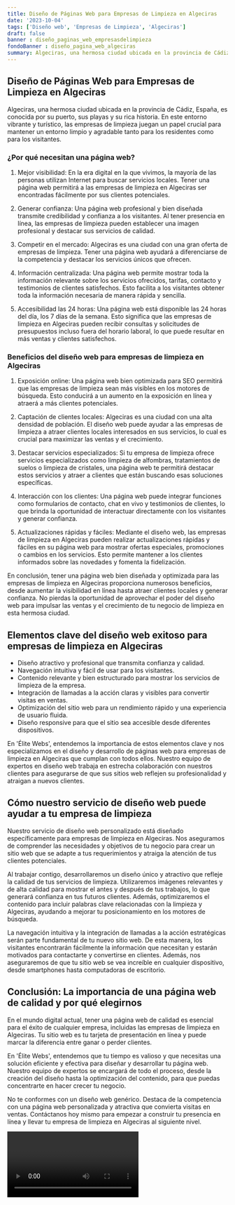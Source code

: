 ```yaml
---
title: Diseño de Páginas Web para Empresas de Limpieza en Algeciras
date: '2023-10-04'
tags: ['Diseño web', 'Empresas de Limpieza', 'Algeciras']
draft: false
banner : diseño_paginas_web_empresasdelimpieza
fondoBanner : diseño_pagina_web_algeciras
summary: Algeciras, una hermosa ciudad ubicada en la provincia de Cádiz, España, es conocida por su puerto, sus playas y su rica historia. En este entorno vibrante y turístico, las empresas de limpieza juegan un papel crucial para mantener un entorno limpio y agradable tanto para los residentes como para los visitantes.
---
```


## Diseño de Páginas Web para Empresas de Limpieza en Algeciras

Algeciras, una hermosa ciudad ubicada en la provincia de Cádiz, España, es conocida por su puerto, sus playas y su rica historia. En este entorno vibrante y turístico, las empresas de limpieza juegan un papel crucial para mantener un entorno limpio y agradable tanto para los residentes como para los visitantes.

### ¿Por qué necesitan una página web?

1. Mejor visibilidad: En la era digital en la que vivimos, la mayoría de las personas utilizan Internet para buscar servicios locales. Tener una página web permitirá a las empresas de limpieza en Algeciras ser encontradas fácilmente por sus clientes potenciales.

2. Generar confianza: Una página web profesional y bien diseñada transmite credibilidad y confianza a los visitantes. Al tener presencia en línea, las empresas de limpieza pueden establecer una imagen profesional y destacar sus servicios de calidad.

3. Competir en el mercado: Algeciras es una ciudad con una gran oferta de empresas de limpieza. Tener una página web ayudará a diferenciarse de la competencia y destacar los servicios únicos que ofrecen.

4. Información centralizada: Una página web permite mostrar toda la información relevante sobre los servicios ofrecidos, tarifas, contacto y testimonios de clientes satisfechos. Esto facilita a los visitantes obtener toda la información necesaria de manera rápida y sencilla.

5. Accesibilidad las 24 horas: Una página web está disponible las 24 horas del día, los 7 días de la semana. Esto significa que las empresas de limpieza en Algeciras pueden recibir consultas y solicitudes de presupuestos incluso fuera del horario laboral, lo que puede resultar en más ventas y clientes satisfechos.

### Beneficios del diseño web para empresas de limpieza en Algeciras

1. Exposición online: Una página web bien optimizada para SEO permitirá que las empresas de limpieza sean más visibles en los motores de búsqueda. Esto conducirá a un aumento en la exposición en línea y atraerá a más clientes potenciales.

2. Captación de clientes locales: Algeciras es una ciudad con una alta densidad de población. El diseño web puede ayudar a las empresas de limpieza a atraer clientes locales interesados en sus servicios, lo cual es crucial para maximizar las ventas y el crecimiento.

3. Destacar servicios especializados: Si tu empresa de limpieza ofrece servicios especializados como limpieza de alfombras, tratamientos de suelos o limpieza de cristales, una página web te permitirá destacar estos servicios y atraer a clientes que están buscando esas soluciones específicas.

4. Interacción con los clientes: Una página web puede integrar funciones como formularios de contacto, chat en vivo y testimonios de clientes, lo que brinda la oportunidad de interactuar directamente con los visitantes y generar confianza.

5. Actualizaciones rápidas y fáciles: Mediante el diseño web, las empresas de limpieza en Algeciras pueden realizar actualizaciones rápidas y fáciles en su página web para mostrar ofertas especiales, promociones o cambios en los servicios. Esto permite mantener a los clientes informados sobre las novedades y fomenta la fidelización.

En conclusión, tener una página web bien diseñada y optimizada para las empresas de limpieza en Algeciras proporciona numerosos beneficios, desde aumentar la visibilidad en línea hasta atraer clientes locales y generar confianza. No pierdas la oportunidad de aprovechar el poder del diseño web para impulsar las ventas y el crecimiento de tu negocio de limpieza en esta hermosa ciudad.

<GifSeo />

<Cta />

## Elementos clave del diseño web exitoso para empresas de limpieza en Algeciras

- Diseño atractivo y profesional que transmita confianza y calidad.
- Navegación intuitiva y fácil de usar para los visitantes.
- Contenido relevante y bien estructurado para mostrar los servicios de limpieza de la empresa.
- Integración de llamadas a la acción claras y visibles para convertir visitas en ventas.
- Optimización del sitio web para un rendimiento rápido y una experiencia de usuario fluida.
- Diseño responsive para que el sitio sea accesible desde diferentes dispositivos.

En 'Élite Webs', entendemos la importancia de estos elementos clave y nos especializamos en el diseño y desarrollo de páginas web para empresas de limpieza en Algeciras que cumplan con todos ellos. Nuestro equipo de expertos en diseño web trabaja en estrecha colaboración con nuestros clientes para asegurarse de que sus sitios web reflejen su profesionalidad y atraigan a nuevos clientes.

## Cómo nuestro servicio de diseño web puede ayudar a tu empresa de limpieza

Nuestro servicio de diseño web personalizado está diseñado específicamente para empresas de limpieza en Algeciras. Nos aseguramos de comprender las necesidades y objetivos de tu negocio para crear un sitio web que se adapte a tus requerimientos y atraiga la atención de tus clientes potenciales.

Al trabajar contigo, desarrollaremos un diseño único y atractivo que refleje la calidad de tus servicios de limpieza. Utilizaremos imágenes relevantes y de alta calidad para mostrar el antes y después de tus trabajos, lo que generará confianza en tus futuros clientes. Además, optimizaremos el contenido para incluir palabras clave relacionadas con la limpieza y Algeciras, ayudando a mejorar tu posicionamiento en los motores de búsqueda.

La navegación intuitiva y la integración de llamadas a la acción estratégicas serán parte fundamental de tu nuevo sitio web. De esta manera, los visitantes encontrarán fácilmente la información que necesitan y estarán motivados para contactarte y convertirse en clientes. Además, nos aseguraremos de que tu sitio web se vea increíble en cualquier dispositivo, desde smartphones hasta computadoras de escritorio.

## Conclusión: La importancia de una página web de calidad y por qué elegirnos

En el mundo digital actual, tener una página web de calidad es esencial para el éxito de cualquier empresa, incluidas las empresas de limpieza en Algeciras. Tu sitio web es tu tarjeta de presentación en línea y puede marcar la diferencia entre ganar o perder clientes.

En 'Élite Webs', entendemos que tu tiempo es valioso y que necesitas una solución eficiente y efectiva para diseñar y desarrollar tu página web. Nuestro equipo de expertos se encargará de todo el proceso, desde la creación del diseño hasta la optimización del contenido, para que puedas concentrarte en hacer crecer tu negocio.

No te conformes con un diseño web genérico. Destaca de la competencia con una página web personalizada y atractiva que convierta visitas en ventas. Contáctanos hoy mismo para empezar a construir tu presencia en línea y llevar tu empresa de limpieza en Algeciras al siguiente nivel.

<Video />

<CtaBot job='Empresas de Limpieza' city='Algeciras'/>

<Gmaps query='Algeciras+españa+maps' />